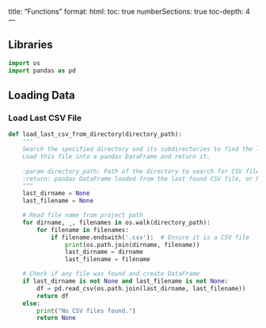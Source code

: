 title: "Functions"
format:
    html:
        toc: true
        numberSections: true
        toc-depth: 4
---

## Libraries
```python
import os
import pandas as pd
```

## Loading Data

### Load Last CSV File
```python
def load_last_csv_from_directory(directory_path):
    """
    Search the specified directory and its subdirectories to find the last CSV file.
    Load this file into a pandas DataFrame and return it.
    
    :param directory_path: Path of the directory to search for CSV files.
    :return: pandas DataFrame loaded from the last found CSV file, or None if none is found.
    """
    last_dirname = None
    last_filename = None

    # Read file name from project path
    for dirname, _, filenames in os.walk(directory_path):
        for filename in filenames:
            if filename.endswith('.csv'):  # Ensure it is a CSV file
                print(os.path.join(dirname, filename))
                last_dirname = dirname
                last_filename = filename

    # Check if any file was found and create DataFrame
    if last_dirname is not None and last_filename is not None:
        df = pd.read_csv(os.path.join(last_dirname, last_filename))
        return df
    else:
        print("No CSV files found.")
        return None
```